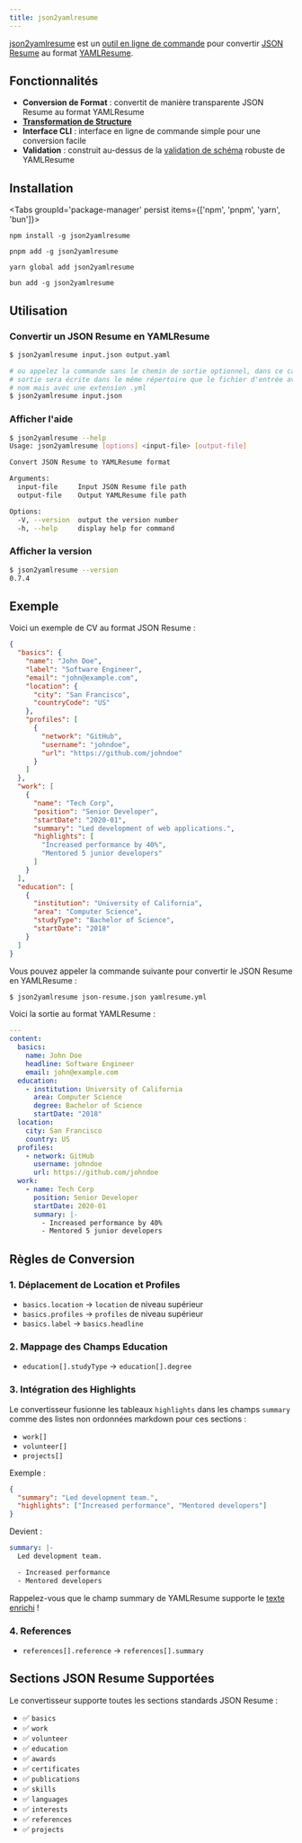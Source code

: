 ```yaml
---
title: json2yamlresume
---
```



[json2yamlresume](https://yamlresume.dev/docs/ecosystem/json2yamlresume) est un
[outil en ligne de commande](https://npmjs.com/package/json2yamlresume) pour convertir [JSON
Resume](https://jsonresume.org/) au format [YAMLResume](https://yamlresume.dev/).

## Fonctionnalités

- **Conversion de Format** : convertit de manière transparente JSON Resume au format YAMLResume
- **[Transformation de Structure](#regles-de-conversion)**
- **Interface CLI** : interface en ligne de commande simple pour une conversion facile
- **Validation** : construit au-dessus de la [validation de schéma](/docs/compiler/schema) robuste de YAMLResume

## Installation

<Tabs groupId='package-manager' persist items={['npm', 'pnpm', 'yarn', 'bun']}>
```console tab="npm"
npm install -g json2yamlresume
```

```console tab="pnpm"
pnpm add -g json2yamlresume
```

```console tab="yarn"
yarn global add json2yamlresume
```

```console tab="bun"
bun add -g json2yamlresume
```

</Tabs>

## Utilisation

### Convertir un JSON Resume en YAMLResume

```bash
$ json2yamlresume input.json output.yaml

# ou appelez la commande sans le chemin de sortie optionnel, dans ce cas la
# sortie sera écrite dans le même répertoire que le fichier d'entrée avec le même
# nom mais avec une extension .yml
$ json2yamlresume input.json
```

### Afficher l'aide

```bash
$ json2yamlresume --help
Usage: json2yamlresume [options] <input-file> [output-file]

Convert JSON Resume to YAMLResume format

Arguments:
  input-file     Input JSON Resume file path
  output-file    Output YAMLResume file path

Options:
  -V, --version  output the version number
  -h, --help     display help for command
```

### Afficher la version

```bash
$ json2yamlresume --version
0.7.4
```

## Exemple

Voici un exemple de CV au format JSON Resume :

```json lineNumbers title="json-resume.json"
{
  "basics": {
    "name": "John Doe",
    "label": "Software Engineer",
    "email": "john@example.com",
    "location": {
      "city": "San Francisco",
      "countryCode": "US"
    },
    "profiles": [
      {
        "network": "GitHub",
        "username": "johndoe",
        "url": "https://github.com/johndoe"
      }
    ]
  },
  "work": [
    {
      "name": "Tech Corp",
      "position": "Senior Developer",
      "startDate": "2020-01",
      "summary": "Led development of web applications.",
      "highlights": [
        "Increased performance by 40%",
        "Mentored 5 junior developers"
      ]
    }
  ],
  "education": [
    {
      "institution": "University of California",
      "area": "Computer Science",
      "studyType": "Bachelor of Science",
      "startDate": "2018"
    }
  ]
}
```

Vous pouvez appeler la commande suivante pour convertir le JSON Resume en YAMLResume :

```bash
$ json2yamlresume json-resume.json yamlresume.yml
```

Voici la sortie au format YAMLResume :

```yaml lineNumbers title="yamlresume.yml"
---
content:
  basics:
    name: John Doe
    headline: Software Engineer
    email: john@example.com
  education:
    - institution: University of California
      area: Computer Science
      degree: Bachelor of Science
      startDate: "2018"
  location:
    city: San Francisco
    country: US
  profiles:
    - network: GitHub
      username: johndoe
      url: https://github.com/johndoe
  work:
    - name: Tech Corp
      position: Senior Developer
      startDate: 2020-01
      summary: |-
        - Increased performance by 40%
        - Mentored 5 junior developers
```

## Règles de Conversion

### 1. Déplacement de Location et Profiles

- `basics.location` → `location` de niveau supérieur
- `basics.profiles` → `profiles` de niveau supérieur
- `basics.label` → `basics.headline`

### 2. Mappage des Champs Education

- `education[].studyType` → `education[].degree`

### 3. Intégration des Highlights

Le convertisseur fusionne les tableaux `highlights` dans les champs `summary` comme des listes
non ordonnées markdown pour ces sections :

- `work[]`
- `volunteer[]`
- `projects[]`

Exemple :

```json
{
  "summary": "Led development team.",
  "highlights": ["Increased performance", "Mentored developers"]
}
```

Devient :

```yaml
summary: |-
  Led development team.

  - Increased performance
  - Mentored developers
```

Rappelez-vous que le champ summary de YAMLResume supporte le [texte
enrichi](/docs/content/rich-text) !

### 4. References

- `references[].reference` → `references[].summary`

## Sections JSON Resume Supportées

Le convertisseur supporte toutes les sections standards JSON Resume :

- ✅ `basics`
- ✅ `work`
- ✅ `volunteer`
- ✅ `education`
- ✅ `awards`
- ✅ `certificates`
- ✅ `publications`
- ✅ `skills`
- ✅ `languages`
- ✅ `interests`
- ✅ `references`
- ✅ `projects`
